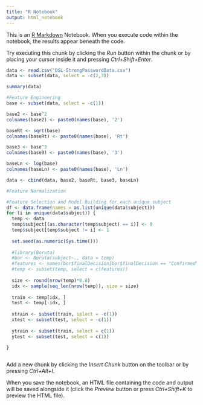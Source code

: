 ```yaml
---
title: "R Notebook"
output: html_notebook
---
```


This is an [R Markdown](http://rmarkdown.rstudio.com) Notebook. When you execute code within the notebook, the results appear beneath the code. 

Try executing this chunk by clicking the *Run* button within the chunk or by placing your cursor inside it and pressing *Ctrl+Shift+Enter*. 

```r
data <- read.csv("DSL-StrongPasswordData.csv")
data <- subset(data, select = -c(2,3))

summary(data)
```

```r
#Feature Engineering
base <- subset(data, select = -c(1))

base2 <- base^2
colnames(base2) <- paste0(names(base), '2')

baseRt <- sqrt(base)
colnames(baseRt) <- paste0(names(base), 'Rt')

base3 <- base^3
colnames(base3) <- paste0(names(base), '3')

baseLn <- log(base)
colnames(baseLn) <- paste0(names(base), 'Ln')

data <- cbind(data, base2, baseRt, base3, baseLn)
```

```r
#Feature Normalization

```

```r
#Feature Selection and Model Building for each unique subject
df <- data.frame(names = as.list(unique(data$subject)))
for (i in unique(data$subject)) {
  temp <- data
  temp$subject[(as.character(temp$subject) == i)] <- 0
  temp$subject[temp$subject != i] <- 1
  
  set.seed(as.numeric(Sys.time()))
  
  #library(Boruta)
  #bor <- Boruta(subject~., data = temp)
  #features <- names(bor$finalDecision[bor$finalDecision == "Confirmed"])
  #temp <- subset(temp, select = c(features))
  
  size <- round(nrow(temp)*0.8)
  idx <- sample(seq_len(nrow(temp)), size = size)
  
  train <- temp[idx, ]
  test <- temp[-idx, ]
  
  xtrain <- subset(train, select = -c(1))
  xtest <- subset(test, select = -c(1))
  
  ytrain <- subset(train, select = c(1))
  ytest <- subset(test, select = c(1))
  
}
```

```r
```

Add a new chunk by clicking the *Insert Chunk* button on the toolbar or by pressing *Ctrl+Alt+I*.

When you save the notebook, an HTML file containing the code and output will be saved alongside it (click the *Preview* button or press *Ctrl+Shift+K* to preview the HTML file).
